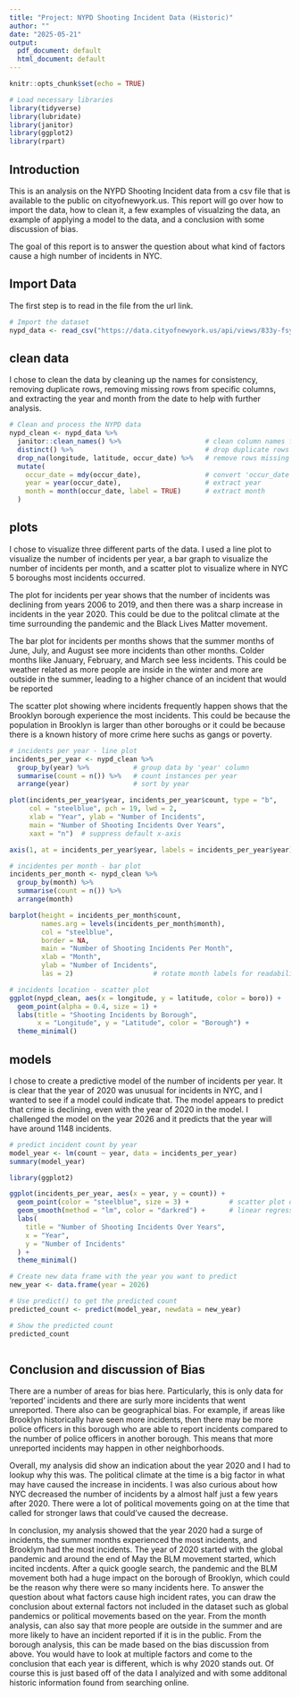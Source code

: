 ```yaml
---
title: "Project: NYPD Shooting Incident Data (Historic)"
author: ""
date: "2025-05-21"
output:
  pdf_document: default
  html_document: default
---
```


```r
knitr::opts_chunk$set(echo = TRUE)

# Load necessary libraries
library(tidyverse)
library(lubridate)
library(janitor)
library(ggplot2)
library(rpart)

```
## Introduction
This is an analysis on the NYPD Shooting Incident data from a csv file that is available to the public on cityofnewyork.us. This report will go over how to import the data, how to clean it, a few examples of visualzing the data, an example of applying a model to the data, and a conclusion with some discussion of bias. 

The goal of this report is to answer the question about what kind of factors cause a high number of incidents in NYC.

## Import Data
The first step is to read in the file from the url link. 
```r
# Import the dataset
nypd_data <- read_csv("https://data.cityofnewyork.us/api/views/833y-fsy8/rows.csv?accessType=DOWNLOAD")
```

## clean data
I chose to clean the data by cleaning up the names for consistency, removing duplicate rows, removing missing rows from specific columns, and extracting the year and month from the date to help with further analysis. 
```r

# Clean and process the NYPD data
nypd_clean <- nypd_data %>%
  janitor::clean_names() %>%                     # clean column names for consistency
  distinct() %>%                                 # drop duplicate rows
  drop_na(longitude, latitude, occur_date) %>%   # remove rows missing longitude, latitude, or date
  mutate(
    occur_date = mdy(occur_date),                # convert 'occur_date' string to Date type
    year = year(occur_date),                     # extract year
    month = month(occur_date, label = TRUE)      # extract month
  )

```

## plots
I chose to visualize three different parts of the data. I used a line plot to visualize the number of incidents per year, a bar graph to visualize the number of incidents per month, and a scatter plot to visualize where in NYC 5 boroughs most incidents occurred. 

The plot for incidents per year shows that the number of incidents was declining from years 2006 to 2019, and then there was a sharp increase in incidents in the year 2020. This could be due to the politcal climate at the time surrounding the pandemic and the Black Lives Matter movement. 

The bar plot for incidents per months shows that the summer months of June, July, and August see more incidents than other months. Colder months like January, February, and March see less incidents. This could be weather related as more people are inside in the winter and more are outside in the summer, leading to a higher chance of an incident that would be reported

The scatter plot showing where incidents frequently happen shows that the Brooklyn borough experience the most incidents. This could be because the population in Brooklyn is larger than other boroughs or it could be because there is a known history of more crime here suchs as gangs or poverty. 
```r
# incidents per year - line plot
incidents_per_year <- nypd_clean %>%
  group_by(year) %>%           # group data by 'year' column
  summarise(count = n()) %>%   # count instances per year
  arrange(year)                # sort by year

plot(incidents_per_year$year, incidents_per_year$count, type = "b",
     col = "steelblue", pch = 19, lwd = 2,
     xlab = "Year", ylab = "Number of Incidents",
     main = "Number of Shooting Incidents Over Years",
     xaxt = "n")  # suppress default x-axis

axis(1, at = incidents_per_year$year, labels = incidents_per_year$year)

# incidentes per month - bar plot
incidents_per_month <- nypd_clean %>%
  group_by(month) %>%       
  summarise(count = n()) %>% 
  arrange(month)

barplot(height = incidents_per_month$count,
        names.arg = levels(incidents_per_month$month),
        col = "steelblue",
        border = NA,
        main = "Number of Shooting Incidents Per Month", 
        xlab = "Month", 
        ylab = "Number of Incidents", 
        las = 2)                    # rotate month labels for readability

# incidents location - scatter plot
ggplot(nypd_clean, aes(x = longitude, y = latitude, color = boro)) +
  geom_point(alpha = 0.4, size = 1) +
  labs(title = "Shooting Incidents by Borough",
       x = "Longitude", y = "Latitude", color = "Borough") +
  theme_minimal()

```

## models

I chose to create a predictive model of the number of incidents per year. It is clear that the year of 2020 was unusual for incidents in NYC, and I wanted to see if a model could indicate that. The model appears to predict that crime is declining, even with the year of 2020 in the model. I challenged the model on the year 2026 and it predicts that the year will have around 1148 incidents. 
```r

# predict incident count by year
model_year <- lm(count ~ year, data = incidents_per_year)
summary(model_year)

library(ggplot2)

ggplot(incidents_per_year, aes(x = year, y = count)) +
  geom_point(color = "steelblue", size = 3) +          # scatter plot of actual data points
  geom_smooth(method = "lm", color = "darkred") +      # linear regression line with confidence interval (prediction)
  labs(
    title = "Number of Shooting Incidents Over Years",
    x = "Year",
    y = "Number of Incidents"
  ) +
  theme_minimal()

# Create new data frame with the year you want to predict
new_year <- data.frame(year = 2026)

# Use predict() to get the predicted count
predicted_count <- predict(model_year, newdata = new_year)

# Show the predicted count
predicted_count



```

## Conclusion and discussion of Bias
There are a number of areas for bias here. Particularly, this is only data for 'reported' incidents and there are surly more incidents that went unreported. There also can be geographical bias. For example, if areas like Brooklyn historically have seen more incidents, then there may be more police officers in this borough who are able to report incidents compared to the number of police officers in another borough. This means that more unreported incidents may happen in other neighborhoods. 

Overall, my analysis did show an indication about the year 2020 and I had to lookup why this was. The political climate at the time is a big factor in what may have caused the increase in incidents. I was also curious about how NYC decreased the number of incidents by a almost half just a few years after 2020. There were a lot of political movements going on at the time that called for stronger laws that could've caused the decrease. 

In conclusion, my analysis showed that the year 2020 had a surge of incidents, the summer months experienced the most incidents, and Brooklym had the most incidents. The year of 2020 started with the global pandemic and around the end of May the BLM movement started, which incited incdents. After a quick google search, the pandemic and the BLM movement both had a huge impact on the borough of Brooklyn, which could be the reason why there were so many incidents here. To answer the question about what factors cause high incident rates, you can draw the conclusion about external factors not included in the dataset such as global pandemics or political movements based on the year. From the month analysis, can also say that more people are outside in the summer and are more likely to have an incident reported if it is in the public. From the borough analysis, this can be made based on the bias discussion from above. You would have to look at multiple factors and come to the conclusion that each year is different, which is why 2020 stands out. Of course this is just based off of the data I analyized and with some additonal historic information found from searching online.